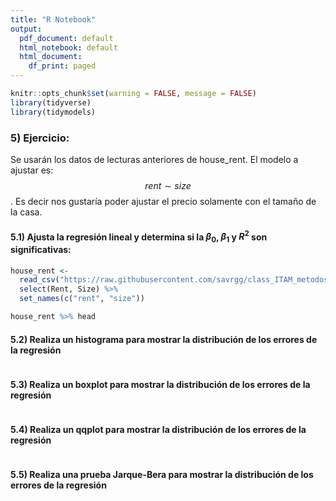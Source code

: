 ```yaml
---
title: "R Notebook"
output:
  pdf_document: default
  html_notebook: default
  html_document:
    df_print: paged
---
```

```r
knitr::opts_chunk$set(warning = FALSE, message = FALSE) 
library(tidyverse)
library(tidymodels)
```

### 5) Ejercicio: 
Se usarán los datos de lecturas anteriores de house_rent. El modelo a ajustar es: $$ rent \sim size $$. Es decir nos gustaría poder ajustar el precio solamente con el tamaño de la casa. 


#### 5.1) Ajusta la regresión lineal y determina si la $\beta_0$, $\beta_1$ y $R^2$ son significativas:

```r
house_rent <- 
  read_csv("https://raw.githubusercontent.com/savrgg/class_ITAM_metodos/main/notas_r/house_rent.csv") %>% 
  select(Rent, Size) %>% 
  set_names(c("rent", "size"))

house_rent %>% head
```


#### 5.2) Realiza un histograma para mostrar la distribución de los errores de la regresión

```r
```

#### 5.3) Realiza un boxplot para mostrar la distribución de los errores de la regresión

```r
```


#### 5.4) Realiza un qqplot para mostrar la distribución de los errores de la regresión
```r
```

#### 5.5) Realiza una prueba Jarque-Bera para mostrar la distribución de los errores de la regresión
```r
```








